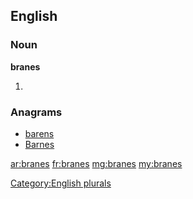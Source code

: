 ==English==

===Noun===
'''branes'''

# {{plural of|[[brane]]}}

===Anagrams===
* [[barens#English|barens]]
* [[Barnes#English|Barnes]]

[[Category:English plurals]]

[[ar:branes]]
[[fr:branes]]
[[mg:branes]]
[[my:branes]]